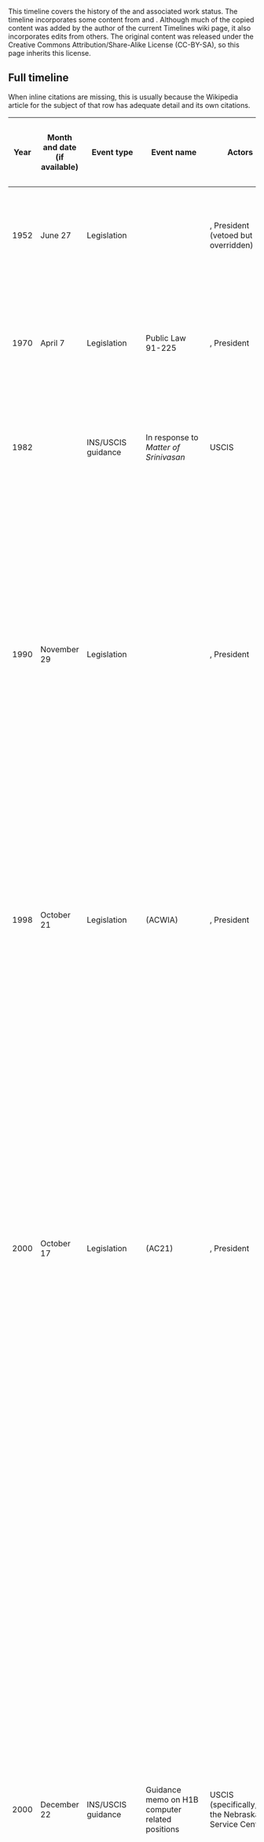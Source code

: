 This timeline covers the history of the {{w|H-1B visa}} and associated work status. The timeline incorporates some content from {{w|H-1B visa#Changes to legal and administrative rules}} and {{w|Premium Processing Service#Pre-announced delays for processing cap-subject petitions}}. Although much of the copied content was added by the author of the current Timelines wiki page, it also incorporates edits from others. The original content was released under the Creative Commons Attribution/Share-Alike License (CC-BY-SA), so this page inherits this license.

== Full timeline ==

When inline citations are missing, this is usually because the Wikipedia article for the subject of that row has adequate detail and its own citations.

{| class="wikitable sortable"
! Year !! Month and date (if available) !! Event type !! Event name !! Actors !! Effect on fees !! Effect on cap !! Effect on LCA attestations and DOL investigative authority !! Effect on adjudication process !! Details 
|-
| 1952 || June 27 || Legislation || {{w|Immigration and Nationality Act of 1952}} || {{w|82nd United States Congress}}, President {{w|Harry S. Truman}} (vetoed but overridden) || || || || || Creates the H-1 and H-2 visa categories for skilled and unskilled workers; the H-1 would give rise to the modern H-1B visa.
|-
| 1970 || April 7 || Legislation || Public Law 91-225 || {{w|91st United States Congress}}, President {{w|Richard Nixon}} || || || || || A new H-4 category is introduced for the spouses and minor children of H-1 workers, recognizing the use of the H-1 visa for more long-term employment.<ref name=cato-h-4>{{cite web|url = https://www.cato.org/blog/facts-about-h-4-visas-spouses-h-1b-workers|title = The Facts About H-4 Visas for Spouses of H-1B Workers|last = Bier|first = David|date = June 16, 2020|accessdate = June 26, 2020|publisher = Cato Institute}}</ref><ref name=pl-91-225>{{cite web|url = https://www.govinfo.gov/content/pkg/STATUTE-84/pdf/STATUTE-84-Pg116.pdf|title = Public Law 91-225|accessdate = June 26, 2020}}</ref>
|-
| 1982 || || INS/USCIS guidance || In response to ''Matter of Srinivasan'' || USCIS || N/A || N/A || N/A || N/A || An internal memo of the {{w|Immigration and Naturalization Services}} (INS, the precursor to {{w|United States Citizenship and Immigration Services}}) provides guidance regarding issuance of [[w:B visa in lieu of other visas|B-1 in lieu of H-1]].<ref name=globalworkers>{{cite web|url = http://globalworkers.org/digging-deeper-history-b-1-lieu-h-1|title = Digging Deeper: History of B-1 in lieu of H-1|publisher = globalworkers.org|accessdate = April 28, 2016}}</ref><ref name=ilw-wehrer>{{cite web|url = http://www.ilw.com/articles/2000,1018_Wehrer.shtm|title = Business Visitors from Abroad - Tips and Traps for the HR Department|date = October 18, 2000|last = Paparelli|first = Angelo|last2 = Wehrer|first2 = Susan|accessdate = April 28, 2016|publisher = Immigration Daily}}</ref>
|-
| 1990 || November 29 || Legislation || {{w|Immigration Act of 1990}} || {{w|101st United States Congress}}, President {{w|George H. W. Bush}} || Only a base filing fee || Annual cap of 65,000 on new 3-year H-1Bs, including transfer applications and extensions of stay || Set up the basic rules for the {{w|Labor Condition Application}} || Defines adjudication process || The old H-1 visa is split into the {{w|H-1A visa}} for nurses (which would be discontinued and replaced by the {{w|H-1C visa}}, which would also be discontinued) and the H-1B visa. Additionally, the Immigration Act of 1990 also creates the employment-based (EB) immigration category for permanent immigration. The H-1B and EB would play an important symbiotic role, in particular because unlike the previous H-1 visa, it allows for a dual immigrant intent, i.e., it allows people with pending green card applications to use the H-1B.<ref name=cato-h-4/><ref>{{cite web|url = https://www.law.cornell.edu/uscode/text/8/1184#b|title = 1184|publisher = Legal Information Institute}}</ref>
|-
| 1998 || October 21 || Legislation || {{w|American Competitiveness and Workforce Improvement Act}} (ACWIA) || {{w|105th United States Congress}}, President {{w|Bill Clinton}} || Additional $500 fee to train U.S. workers to reduce the shortage of skilled workers, and therefore reduce the need for H-1B || Temporary increase in caps to 115,000 for 1999 and 2000 || Introduces the concept of {{w|H-1B-dependent employer}} and required additional attestations about non-displacement of U.S. workers from employers who were H-1B-dependent or had committed a willful misrepresentation in an application in the recent past. Also gives investigative authority to the {{w|United States Department of Labor}} || No change || The legislation is mostly a victory for restrictionists and labor advocates, with the main concession to expansionists being the temporary quota increase.
|-
| 2000 || October 17 || Legislation || {{w|American Competitiveness in the 21st Century Act}} (AC21) || {{w|106th United States Congress}}, President {{w|Bill Clinton}} || Increase of fee for training U.S. workers from $500 to $1000 || Increase in caps to 195,000 for Fiscal Years 2001, 2002, and 2003.<br/>Creation of an uncapped category for non-profit research institutions.<br/>Exemption from the cap for people who had already been cap-subject. This includes people on cap-subject H-1Bs who are switching jobs, as well as people applying for a 3-year extension of their current 3-year H-1B. Also, people with pending green card applications on EB-1,2,3 statuses can keep extending their H-1B (without being cap-subject) while waiting || No change || No change || The legislation paves the way for a significant ''de facto'' expansion of the H-1B program, despite no permanent increase in the annual cap.
|-
| 2000 || December 22 || INS/USCIS guidance || Guidance memo on H1B computer related positions || USCIS (specifically, the Nebraska Service Center) || No change || No change || According to this guidance, intended only for the Nebraska Service Center, computer-related positions should generally be considered to qualify as a specialty occupation (being a specialty occupation is one of the requirements for a H-1B) || Terry Way, director of the Nebraska Service Center, sends a guidance memorandum to adjudication officers at the center describing how to treat computer-related positions. The guidance states: "we will generally consider the position of programmer to qualify as a specialty occupation. This will especially be true if the position involves providing clients with programming analysts, custom designs, modification, and/or problem solving software. Positions such as these are usually associated with consulting firms. However, positions strictly involving the entering or reviewing of code for an employer whose business is not computer related (does not furnish software or hardware development, production, and/or consulting) may require more careful scrutiny." The reasoning in the memo draws on the ''{{w|Occupational Outlook Handbook}}'', past unpublished decisions of the {{w|Administrative Appeals Office}}, and past case law, such as ''Matter of Caron International, inc. I&N Dec. 79-1 (Comm, 1988).<ref name=aila-terry-way-nsc-computer>{{cite web|url = https://www.aila.org/library/nsc-guidance-on-h-1b-computer-related-positions|title = Guidance memo on H1B computer related positions|last = Way|first = Terry|date = December 22, 2000|accessdate = August 4, 2024|publisher = Immigration and Naturalization Service}}</ref> The memo would be rescinded in March 2017<ref name=rescission-terry-way/> though the rescission itself would be subsequently reversed.
|-
| 2001 || July 30 || INS/USCIS guidance || {{w|Premium Processing Service}} launch || || Additional fee of $1000 for using the Premium Processing Service; those not using it see no fee change || No change || No change || Those who pay for the Premium Processing Service should receive an initial adjudication in 15 calendar days from the later of the time of petition receipt or time of Premium Processing Service filing and fee receipt.<ref name=uscis-premium-processing>{{cite web|url=http://www.uscis.gov/forms/how-do-i-use-premium-processing-service|title = How Do I Use the Premium Processing Service?|publisher = United States Citizenship and Immigration Services|accessdate = April 4, 2015}}</ref> ||
|-
| 2004 || January 1 || Treaty or trade agreement || {{w|Singapore–United States Free Trade Agreement}} || United States and Singapore governments; President {{w|George W. Bush}} and {{w|108th United States Congress}} on the United States side || No change || H-1B cap reduced by the number of H-1B1 visas issued || No change || No change || The Singapore–United States Free Trade Agreement (signed May 6, 2003, ratified July 24, 2003) includes provisions for the {{w|H-1B1 visa}} category for Singapore.
|-
| 2004 || January 1 || Treaty or trade agreement || {{w|Chile–United States Free Trade Agreement}} || United States and Chile governments; President {{w|George W. Bush}} on the United States side || No change || H-1B cap reduced by the number of H-1B1 visas issued || No change || No change || The Chile–United States Free Trade Agreement (signed June 6, 2003, active starting January 1, 2004) includes provisions for the {{w|H-1B1 visa}} category for Chile.
|-
| 2004 || April 23 || INS/USCIS guidance || The Significance of a Prior CIS Approval of a Nonimmigrant Petition in the Context of a Subsequent Determination Regarding Eligibility for Extension of Petition Validity || USCIS || No change || No change || No change || The adjudication process is changed so that adjudicators are expected to give deference to prior petition approvals when the petitioner and beneficiary are the same as before. || In an interoffice memorandum, William R. Yates, Associate Director of Operations, issues new guidance to USCIS adjudicators to defer to prior adjudications with the same petitioner and beneficiary. In particular prior approvals should generally be given deference, except in cases where: (1) it is determined that there was a material error with regard to the previous petition approval; (2) a substantial change in circumstances has taken place; or (3) there is new material information that adversely impacts the petitioner’s or beneficiary’s eligibility. In general, deference is expected for subjective assessments. While this guidance affects all petitions, the H-1B category is particularly affected (and the most numerically significant), due to the 3-year limit on H-1B validity, resulting in renewal petitions that could be affected by this guidance. The memorandum also explicitly uses the H-1B when providing an illustrative example.<ref name=prior-approval-memo>{{cite web|url = https://www.hsdl.org/c/view?docid=20258|title = The Significance of a Prior CIS Approval of a Nonimmigrant Petition in the Context of a Subsequent Determination Regarding Eligibility for Extension of Petition Validity|date = April 23, 2004|accessdate = August 4, 2024|publisher = United States Citizenship and Immigration Services}}</ref> This guidance would be rescinded in October 2017<ref name=rescission-prior-approval-memo/> and then reinstated in April 2021.<ref name=reinstatement-prior-approval-memo>{{cite web|url = https://www.uscis.gov/archive/uscis-issues-policy-guidance-on-deference-to-previous-decisions|title = USCIS Issues Policy Guidance on Deference to Previous Decisions|date = April 27, 2021|accessdate = August 4, 2024|publisher = United States Citizenship and Immigration Services}}</ref>
|-
| 2004 || December 6 || Legislation || {{w|H-1B Visa Reform Act of 2004}}, part of the {{w|Consolidated Appropriations Act, 2005}} || {{w|108th United States Congress}}, President {{w|George W. Bush}} || Increase of fee for retraining US workers to $1500 for companies with 26 or more employees, reduction to $750 for small companies. Addition of anti-fraud fee of $500 || Bachelor's degree cap returns to 65,000 with added 20,000 visas for applicants with U.S. postgraduate degrees. Additional exemptions for non-profit research and governmental entities. || Expands the Department of Labor's investigative authority, but also provides two standard lines of defense to employers (the Good Faith Compliance Defense and the Recognized Industry Standards Defense). || No change || The first affected cap season is Fiscal Year 2006 (starting October 1, 2005; petitions in April 2005).
|-
| 2005 || January || Employment-based immigrant visa availability || || || N/A || N/A || N/A || N/A || This appears to be the first month in a while where EB-3 immigrant visa numbers are not current for all countries; specifically, India, China and the Philippiines have backlogs, with priority dates of January 1, 2002 or earlier being accepted.<ref name=visa-bulletin-january-2005>{{cite web|url = https://travel.state.gov/content/travel/en/legal/visa-law0/visa-bulletin/2005/visa-bulletin-for-january-2005.html|title = Visa Bulletin for January 2005|date = January 1, 2005|accessdate = August 4, 2024|publisher = travel.state.gov}}</ref> The growth of backlogs in immigrant visa availability is driven by legislative caps on the number of people per country per year who can becomes United States permanent residents. The growth in employment-based immigrant visa wait times from some countries (particularly India) would, combined with AC21, lead to a phenomenon where people would end up renewing their H-1B petitions multiple times while waiting in queue, while ''de facto'' being residents of the United States on continually renewed H-1Bs, often buying property and having children while waiting.<ref name=rangarajan-reveal/>
|-
| 2005 || May 5 || INS/USCIS regulation || 70 FR 23775 - ALLOCATION OF ADDITIONAL H-1B VISAS CREATED BY THE H-1B VISA REFORM ACT OF 2004 || USCIS; contact point Kevin J. Cummings, Adjudications Officer, Business and Trade Services Branch/Program and Regulation Development || No change || According to the regulation, petitions received ''before'' the date it hits the cap are always adjudicated. Petitions received on the day it hits the cap are subjected to a lottery that selects enough petitions to just hit the cap. These processes apply to both the regular 65,000 and the Masters degree 20,000 caps; however, after the Masters degree 20,000 cap is attained, additional petitions in the Masters degree category are simply treated as ordinary petitions || No change || No change || USCIS issues an updated regulation clarifying what petitions it will adjudicate if it hits the cap for a given fiscal year. The new regulation is necessary to clarify the implementation of the new setup where ther are ''two'' caps: 65,000 for regular H-1Bs and 20,000 for people with U.S. masters degrees.<ref name=uscis-lottery-regulation>{{cite web|url = https://www.federalregister.gov/documents/2005/05/05/05-8992/allocation-of-additional-h-1b-visas-created-by-the-h-1b-visa-reform-act-of-2004|title = 70 FR 23775 - ALLOCATION OF ADDITIONAL H-1B VISAS CREATED BY THE H-1B VISA REFORM ACT OF 2004|date = May 5, 2005|accessdate = August 13, 2017|publisher = ''Federal Register''}}</ref><ref name=uscis-lottery-regulation-gpo>{{cite web|url = https://www.gpo.gov/fdsys/granule/FR-2005-05-05/05-8992/content-detail.html|title = 70 FR 23775 - ALLOCATION OF ADDITIONAL H-1B VISAS CREATED BY THE H-1B VISA REFORM ACT OF 2004|date = May 5, 2005|accessdate = August 13, 2017|publisher = U.S. Government Programming Office}}</ref>
|-
| 2005 || October || Employment-based immigrant visa availability || || || N/A || N/A || N/A || N/A || With the start of Fiscal Year 2006, there is a further retrogression in priority dates for employment-based immigrant visas, with China and India now having priority dates in the past for EB-1 and EB-2, not just EB-3.<ref name=visa-bulletin-october-2005>{{cite web|url = https://travel.state.gov/content/travel/en/legal/visa-law0/visa-bulletin/2006/visa-bulletin-for-october-2005.html|title = Visa Bulletin for October 2005|date = October 1, 2005|accessdate = August 4, 2024|publisher = travel.state.gov}}</ref> The wait times would get significantly worse over the next few years. The growth in employment-based immigrant visa wait times from some countries (particularly India) would, combined with AC21, lead to a phenomenon where people would end up renewing their H-1B petitions multiple times while waiting in queue, while ''de facto'' being residents of the United States on continually renewed H-1Bs, often buying property and having children while waiting.<ref name=rangarajan-reveal/>
|-
| 2007 || April 18 || Proposed legislation || {{w|SKIL Bill}} (christened "SKIL Act of 2007") || {{w|John Shadegg}} (in the {{w|110th United States Congress}}) || No change || Proposed:<br/> Immediate cap increase from 65,000 to 115,000, and provision for 20% increase next year if the cap is met in a given year.<br/> Expands the master's exemption (to include not just people with U.S. Masters degrees but people with foreign STEM masters degree and three years of related U.S. work experience) and some other cases.<br/> Removes the limit on the master's exemption, from 20,000 to unlimited. || No change || No change || After being introduced on April 18, 2007, the bill is referred to the Subcommittee on Immigration, Citizenship, Refugees, Border Security, and International Law on June 4, 2007.<ref>{{cite web|url = https://www.congress.gov/bill/110th-congress/house-bill/1930|title = H.R.1930 - SKIL Act of 2007|date = April 18, 2007|accessdate = August 12, 2017|publisher = Congress.gov}}</ref> There is no further progress.
|-
| 2008 || April 8 || INS/USCIS guidance || Extending Period of Optional Practical Training by 17 Months for F-1 Nonimmigrant Students With STEM Degrees and Expanding Cap-Gap  Relief for All F-1 Students With Pending H-1B Petitions Federal Register Volume 73, Number 68 (Tuesday, April 8, 2008) || {{w|Michael Chertoff}} ({{w|Department of Homeland Security}} (DHS) Secretary); USCIS and {{w|U.S. Immigration and Customs Enforcement}} (ICE) are under DHS || No change || No change || No change || No change || Two new ways of extending {{w|Optional Practical Training}} (OPT) are introduced, both of which make it easier for people to transition from OPT to H-1B status. The first, the STEM extension, allows students in STEM fields an extra 17 months of OPT under some additional conditions. The second, the cap-gap, allows for OPT to be extended if there is a corresponding pending cap-subject H-1B petition.<ref name=chertoff-memo>{{cite web|url=http://www.gpo.gov/fdsys/pkg/FR-2008-04-08/html/E8-7427.htm|accessdate = January 19, 2015|date = April 2, 2008|title = Federal Register, Volume 73, Number 68 (April 8, 2008)}}</ref>
|-
| 2009 || February 17 || Legislation || {{w|Employ American Workers Act}}, part of the {{w|American Recovery and Reinvestment Act of 2009}} || {{w|111th United States Congress}}, President {{w|Barack Obama}} || No change || No change || All recipients of {{w|Troubled Asset Relief Program}} (TARP) or Federal Reserve Act Section 13 are required to file the additional attestations required of H-1B-dependent employers, for any employee who had not yet started on a H-1B visa. || No change ||  Sunset after two years, on February 17, 2011.
|-
| 2010 || January 8 || INS/USCIS guidance || Determining Employer-Employee Relationships for Adjudication of H-1B Petitions, Including Third-Party Site Placements || Donald Neufeld (Associate Director, Service Center Operations) || No change || No change || No change || Memo updates Adjudication Field Manual (AFM) Chapter 31.3(g)(15) (AFM Update 10-24) with clearer guidance on determining if petitioner and beneficiary have an employer/employee relationship || The memo uses the employer's "right to control" as a key criterion for an employer/employee relationship. USCIS also publishes a FAQ on the memo.<ref>{{cite web|url = https://www.uscis.gov/sites/default/files/USCIS/Laws/Memoranda/2010/H1B%20Employer-Employee%20Memo010810.pdf|title = Determining Employer-Employee Relationships for Adjudication of H-1B Petitions, Including Third-Party Site Placements|last = Neufeld|first = Donald|date = January 8, 2010|accessdate = August 12, 2017|publisher = United States Citizenship and Immigration Services}}</ref><ref>{{cite web|url = https://www.nafsa.org/Resource_Library_Assets/Regulatory_Information/USCIS_Guidance_On_Establishing_Employer-Employee_Relationship_In_H-1B_Petitions/|title = USCIS Guidance On Establishing Employer-Employee Relationship In H-1B Petitions|date = January 8, 2010|accessdate = August 12, 2017|publisher = NAFSA}}</ref><ref>{{cite web|url = https://www.uscis.gov/news/questions-answers-uscis-issues-guidance-memorandum-establishing-employee-employer-relationship-h-1b-petitions|title = Questions & Answers: USCIS Issues Guidance Memorandum on Establishing the "Employee-Employer Relationship" in H-1B Petitions|date = January 13, 2010|accessdate = August 12, 2017|publisher = United States Citizenship and Immigration Services}}</ref>
|-
| 2010 || August 13 || Legislation || Public Law 111-230 (Section 402) || {{w|111th United States Congress}}, President {{w|Barack Obama}} || Additional fee of $2,000 for employers with more than 50 employees and more than 50% of their workforce either H-1B or L-1 || No change || No change || No change || The fee would apply only to petitions postmarked on or after August 14, 2010, and until September 30, 2014.<ref name=pl-111-230-teleconference>{{cite web|url = https://www.uscis.gov/outreach/notes-previous-engagements/notes-previous-engagements-topic/policy-and-guidance/teleconference-implementing-public-law-111-230|title = Teleconference: Implementing Public Law 111-230|accessdate = March 28, 2016|publisher = United States Citizenship and Immigration Services}}</ref><ref name=uscis-pl-111-230>{{cite web|url = https://www.uscis.gov/archive/archive-news/uscis-implements-h-1b-and-l-1-fee-increase-according-pl-111-230|title = USCIS Implements H-1B and L-1 Fee Increase According to P.L. 111-230|accessdate = March 28, 2016|publisher = United States Citizenship and Immigration Services}}</ref> See {{w|H-1B-dependent employer#Additional fees}} for more.
|-
| 2010 || November || Fee increase || || || Fee increases across the board as part of a regular fee increase.<ref>{{cite web|url=http://www.h1base.com/visa/work/H1BFeesIncreaseForH1BVisa2011filingApplications%20/ref/1533/|title = H1B Fee Increase|publisher = H1Base|accessdate = April 5, 2015}}</ref> || No change || No change || No change ||
|-
| 2011 || January 2 || Legislation || Public Law 111-347 (Section 302) || {{w|111th United States Congress}}, President {{w|Barack Obama}} || No change || No change || No change || No change || The end date for the increased fees imposed by P.L. 111-230 is extended from September 30, 2014 to September 30, 2015.<ref>{{cite web|url = https://www.uscis.gov/news/public-law-111-230-h-1b-l-1-additional-fees-expire|title = Public Law 111-230 H-1B, L-1 Additional Fees Expire|date = October 5, 2015|accessdate = March 28, 2016|publisher = United States Citizenship and Immigration Services}}</ref><ref>{{cite web|url = https://www.uscis.gov/sites/default/files/ilink/docView/PUBLAW/DATAOBJECTS/PL111-347.pdf|title = Public Law 111-347|date = January 2, 2011|accessdate = August 12, 2017|publisher = United States Citizenship and Immigration Services}}</ref>
|-
| 2011 || January 24 || Proposed legislation || STAPLE Act (full name: {{w|Stopping Trained in America PhDs From Leaving the Economy Act}}) || {{w|Jeff Flake}} (in the {{w|112th United States Congress}}) || No change || Proposed: People with United States STEM Ph.D. degrees are exempt from the numerical H-1B caps || No change || No change || The bill is referred on February 7, 2011 to the Subcommittee on Immigration Policy and Enforcement. There is no further progress.<ref name=staple-2011>{{cite web|url = https://www.congress.gov/bill/112th-congress/house-bill/399|title = H.R.399 - STAPLE Act|date = January 24, 2011|accessdate = August 13, 2017|publisher = Congress.gov}}</ref><ref>{{cite web|url = https://www.govtrack.us/congress/bills/112/hr399|title = H.R. 399 (112th): STAPLE Act|date = January 24, 2011|accessdate = August 13, 2017|publisher = Govtrack.us}}</ref><ref>{{cite web|url = http://www.foxnews.com/opinion/2011/05/16/care-immigration-care-staple-act.html|title = If You Care About Immigration, You Should Care About the STAPLE Act|last = Nowrasteh|first = Alex|authorlink = w:Alex Nowrasteh|date = May 16, 2011|accessdate = August 13, 2017}}</ref> Similar bills would be introduced in subsequent Congresses.<ref name=staple-2013/>
|-
| 2011 || February 23 || Lawsuit || ''Palmer v. Infosys Technologies Limited'' (Alabama) || Jack Palmer (represented by Kenneth J. Mendelsohn), lawsuit against {{w|Infosys}} || N/A || N/A || N/A || N/A || In the lawsuit, Infosys employee Jack Palmer accuses the company of misusing the [[w:B visa in lieu of other visas|B-1 in lieu of H-1B]], including misleading immigration authorities, underpaying taxes, and overbilling clients.<ref name=itbusinessedge>{{cite web|url = http://www.itbusinessedge.com/cm/blogs/tennant/h-1b-visa-fraud-case-against-infosys-may-be-a-game-changer/?cs=45953|title = H-1B Visa Fraud Case Against Infosys May Be a Game Changer|last = Tennant|first = Don|date = March 15, 2011|accessdate = August 12, 2017|publisher = IT Business Edge}}</ref> He is represented by Greg Mendelsohn and the suit is filed in the Circuit Court of Lowndes County, Alabama.<ref name=itbusinessedge/> This happens two months after Palmer tried to raise the same issues internally within the company and was not heeded.<ref>{{cite web|url = https://www.documentcloud.org/documents/336004-jack-palmer-lawsuit-against-infosys-technologies.html|title = Jack Palmer Lawsuit Against Infosys Technologies|date = February 23, 2011|accessdate = August 13, 2017}}</ref><ref name=nyt-palmer-lawsuit>{{cite web|url = http://www.nytimes.com/2011/06/22/us/22infosys.html|title = Indian Company Under Scrutiny Over U.S. Visas|last = Preston|first = Julia|last2 = Bajaj|first2 = Vikas|date = June 21, 2011|accessdate = August 13, 2017}}</ref><ref name=nyt-palmer-lawsuit-2>{{cite web|url = http://www.nytimes.com/2012/04/13/us/whistle-blower-claiming-visa-fraud-keeps-his-job-but-not-his-work.html|title = Whistle-Blower Claiming Visa Fraud Keeps His Job, but Not His Work|last = Preston|first = Julia|publisher = ''New York Times''|date = April 13, 2012|accessdate = August 13, 2017}}</ref> On August 20, 2012, a federal judge in Alabama dismisses the lawsuit.<ref>{{cite web|url = http://www.nytimes.com/2012/08/21/us/alabama-judge-dismisses-infosys-whistle-blower-suit.html|title = Judge Dismisses Whistle-Blower Suit Against Infosys|last = Preston|first = Julia|date = August 20, 2012|accessdate = August 13, 2017|publisher = ''New York Times''}}</ref> However, federal prosecutors later pursue Infosys based on Palmer's alllegations, resulting in a $34 million settlement in October 2013 with the government, with Palmer getting part of the settlement per a federal false claims law.<ref>{{cite web|url = http://www.nytimes.com/2013/10/30/us/indian-tech-giant-infosys-said-to-reach-settlement-on-us-visa-fraud-claims.html|title = Deal Reached in Inquiry Into Visa Fraud at Tech Giant|last = Preston|first = Julia|date = October 30, 2013|accessdate = August 13, 2017|publisher = ''New York Times''}}</ref>
|-
| 2011 || March 3 || Proposed regulation || Registration Requirement for Petitioners Seeking to File H-1B Petitions on Behalf of Aliens Subject to the Numerical Limitations || USCIS || No change || Proposed: No numerical effect, but lottery would now be run ''before'' submission of full petition || No change || No change || USCIS proposes that petitioners complete an online registration describing petitions they want to file ''prior'' to the start of the filing season. If the number of such petitions exceeds the cap, USCIS runs its lottery ''before'' petitions are actually submitted, and informs employers whose petitions have passed the lottery, so they can then submit the full petition. The 60-day comment period for this Notice of Proposed Regulation published in the ''Federal Register'' ends on May 2.<ref>{{cite web|url = https://www.federalregister.gov/documents/2011/03/03/2011-4731/registration-requirement-for-petitioners-seeking-to-file-h-1b-petitions-on-behalf-of-aliens-subject|title = Registration Requirement for Petitioners Seeking to File H-1B Petitions on Behalf of Aliens Subject to the Numerical Limitations|date = March 3, 2011|accessdate = August 13, 2017|publisher = ''Federal Register''}}</ref><ref>{{cite web|url = https://www.uscis.gov/archive/archive-news/uscis-announces-proposed-h-1b-electronic-registration-system-reduce-costs-us-businesses|title = USCIS Announces Proposed H-1B Electronic Registration System to Reduce Costs for U.S. Businesses|date = March 2, 2011|accessdate = August 13, 2017|publisher = United States Citizenship and Immigration Services}}</ref> The {{w|American Immigration Lawyers Association}} responds with critical comments, suggesting that the proposed regulation be put on indefinite hold until the USCIS Transformation to a paperless system is complete, and that the USCIS carefully beta test the new approach and collect stakeholder feedback before launching it widely.<ref>{{cite web|url = http://www.aila.org/infonet/aila-comments-on-proposed-h-1b-registration-system|title = AILA Comments on Proposed H-1B Registration System|date = May 2, 2011|accessdate = August 13, 2017|publisher = American Immigration Lawyers Association}}</ref> The proposal would finally become practice in March 2020, with H-1B filing for Fiscal Year 2021.
|-
| 2013 || March 15 || Proposed legislation || STAPLE Act (full name: {{w|Stopping Trained in America PhDs From Leaving the Economy Act}}) || {{w|Erik Paulsen}} (in the {{w|113th United States Congress}}) || No change || Proposed: People with United States STEM Ph.D. degrees are exempt from the numerical H-1B caps || No change || No change || The bill is referred to the Subcommittee on Immigration And Border Security on April 15, 2013. There is no further progress.<ref name=staple-2013>{{cite web|url = https://www.congress.gov/bill/113th-congress/house-bill/1227|title = H.R.1227 - STAPLE Act|date = March 15, 2013|accessdate = August 13, 2017}}</ref><ref>{{cite web|url = https://www.govtrack.us/congress/bills/113/hr1227|title = H.R. 1227 (113th): STAPLE Act|date = March 15, 2013|accessdate = August 13, 2017|publisher = Govtrack.us}}</ref> A similar bill had been introduced in the 112th United States Congress,<ref name=staple-2011/> and similar bills would continue to be introduced in subsequent Congresses.
|-
| 2013 || March 18 || Proposed legislation || H-1B and L-1 Visa Reform Act (Bill) of 2013 || {{w|Chuck Grassley}}, {{w|Sherrod Brown}} (in the {{w|113th United States Congress}} || No change || No change || Proposed:<br/> Annual Department of Labor audits of companies with large number of H-1B employees<br/>200 additional employees to administer, oversee, investigate, and enforce programs<br/>Revised wage determination requirements<br/>Internet posting required<br/>Longer U.S. worker displacement protection<br/>Prohibition on employer advertising that makes a position available only to, or gives priority to, H-1B nonimmigrants<br/>Limit on number of H-1B and L-1 employees that an employer with 50 or more workers may hire || No direct change, but more information-sharing with Department of Labor on fraud || The Bill is referred to the Committee on the Judiciary but does not proceed further.<ref>{{cite web|url = https://www.congress.gov/bill/113th-congress/senate-bill/600|title = S.600 - H-1B and L-1 Visa Reform Act of 2013|date = March 18, 2013|accessdate = August 13, 2017|publisher = Congress.gov}}</ref><ref>{{cite web|url = https://www.govtrack.us/congress/bills/113/s600|title = S. 600 (113th): H-1B and L-1 Visa Reform Act of 2013|date = March 18, 2013|accessdate = August 13, 2017|publisher = Govtrack.us}}</ref>
|-
| 2015 || April 30 || Proposed legislation || STAPLE Act (full name: {{w|Stopping Trained in America PhDs From Leaving the Economy Act}}) || {{w|Erik Paulsen}} (in the {{w|114th United States Congress}} || No change || Proposed: People with United States STEM Ph.D. degrees are exempt from the numerical H-1B caps || No change || No change || The bill is referred to the Subcommittee on Immigration and Border Security on June 1, 2015. There is no further progress.<ref name=staple-2015>{{cite web|url = https://www.congress.gov/bill/114th-congress/house-bill/2181|title = H.R.2181 - STAPLE Act|date = April 30, 2015|accessdate = August 13, 2017|publisher = congress.gov}}</ref><ref>{{cite web|url = https://www.govtrack.us/congress/bills/114/hr2181|title = H.R. 2181 (114th): STAPLE Act|date = April 30, 2015|accessdate = August 13, 2017|publisher = Govtrack.us}}</ref> Similar bills had been introduced in the 112th and 113th Congress.<ref name=staple-2011/><ref name=staple-2013/>
|-
| 2015 || December 18 || Legislation || Public Law 114-113, part of the {{w|Consolidated Appropriations Act, 2016}} || {{w|114th United States Congress}} || Additional fee of $4,000 for employers with more than 50 employees and more than 50% of their workforce either H-1B or L-1 || No change || No change || No change || This applies to all petitions postmarked on or after December 18, 2015 and until September 30, 2025.<ref>{{cite web|url = https://www.uscis.gov/news/alerts/new-law-increases-h-1b-and-l-1-petition-fees|title = New Law Increases H-1B and L-1 Petition Fees|publisher = United States Citizenship and Immigration Services|accessdate = March 29, 2016}}</ref><ref name=tribuneindia>{{cite web|url = http://www.tribuneindia.com/news/world/indian-it-companies-to-pay-over-8-000-per-h1b-visa/172810.html|title = Indian IT Companies to pay over $8,000 per visa|accessdate = March 29, 2016}}</ref> It replaces a similar $2,000 fee that applied till September 30, 2015. See {{w|H-1B-dependent employer#Additional fees}} for more.
|-
| 2016 || January 25 || Lawsuit || ''Perrero v. Disney and HCL'' || Leo Perrero (plaintiff), Disney and HCL (defendants) || N/A || N/A || N/A || N/A || Leo Perrero, a former Disney World employee, files a lawsuit in Florida against Walt Disney World and HCL for Disney firing him and other workers and using HCL to replace them, with HCL filling its labor needs using H-1B visas.<ref name=soundcloud-perrero>{{cite web|url = https://www.documentcloud.org/documents/2837158-Perrero.html|title = Verified Class Action Complaint Against HCL Inc. and Walt Disney World|last = Perrero|first = Leo|date = January 25, 2016|accessdate = August 13, 2017}}</ref> On May 13, Disney and HCL file motions for dismissal.<ref>{{cite web|url = https://www.documentcloud.org/documents/2837159-Disney-Visa.html|title = Defendant Walt Disney Parks and Resorts U.S. Inc's Dispositive Motion to Dismiss and Memorandum of Law|date = May 13, 2016|accessdate = August 13, 2017}}</ref><ref>{{cite web|url = https://www.documentcloud.org/documents/2837157-HCL.html|title = HCL America, Inc.'s Dispositive Motion to Dismiss Complaint|date = May 13, 2016|accessdate = August 13, 2017}}</ref> On October 13, 2016, Judge Gregory A. Presnell of the United States District Court in Orlando dismisses the lawsuit, as well as a similar lawsuit by Dena Moore filed against Disney and Cognizant Technology Solutions.<ref>{{cite web|url = https://www.nytimes.com/2016/10/14/us/judge-says-disney-didnt-violate-visa-laws-in-layoffs.html|title = Judge Says Disney Didn’t Violate Visa Laws in Layoffs|last = Preston|first = Julia|date = October 13, 2016|accessdate = August 13, 2017|publisher = ''New York Times''}}</ref>
|-
| 2016 || May 20 || Lawsuit || ''AILA v. USCIS'', also known as the FOIA lawsuit || {{w|American Immigration Lawyers Association}} (AILA) and American Immigration Council (AIC) (plaintiffs), USCIS (defendant) || N/A || N/A || N/A || N/A || The American Immigration Lawyers Association files a {{w|Freedom of Information Act}} (FOIA)-based lawsuit against USCIS seeking more transparency into the H-1B lottery process.<ref>{{cite web|url = https://www.law360.com/articles/799213/foia-suit-seeks-to-peek-into-black-box-of-h-1b-lottery|title = FOIA Suit Seeks To Peek Into 'Black Box' Of H-1B Lottery|last = Olivo|first = Natalie|date = May 23, 2016|accessdate = August 13, 2017|publisher = Law360}}</ref><ref name=aic-foia-lawsuit>{{cite web|url = https://www.americanimmigrationcouncil.org/litigation/foia-lawsuit-h-1b-lottery-policies-and-procedures|title = FOIA Lawsuit on H-1B Lottery Policies and Procedures. AILA v. USCIS, et al., No. 1:16-cv-00956 (D.D.C. filed May 20, 2016)|accessdate = August 13, 2017|publisher = American Immigration Council}}</ref><ref name=aila-foia-lawsuit>{{cite web|url = http://www.aila.org/advo-media/press-releases/2016/lawsuit-seeks-transparency-in-h-1b-lottery-process|title = Lawsuit Seeks Transparency in H-1B Lottery Process|date = May 23, 2016|accessdate = August 13, 2017|publisher = American Immigration Lawyers Association}}</ref> USCIS responds on August 1, 2016, with three affirmative defenses.<ref name=aic-foia-lawsuit/><ref>{{cite web|url = https://www.americanimmigrationcouncil.org/sites/default/files/litigation_documents/aila_vs_uscis_defendants_answer.pdf|title = Defendant's Answer to Plaintiff's Claim for Declaratory and Injunctive Relief|date = August 1, 2016|accessdate = August 13, 2017}}</ref>
|-
| 2016 || June 2 || Lawsuit || ''{{w|Tenrec v. USCIS}}'', also known as the H-1B lottery lawsuit || Tenrec Inc. (employee Sergii Sinienok) and Walker Mary LLC (employee Xiaoyang Zhu) (plaintiffs), Brent Renison (plaintiff's attorney), USCIS and DHS (defendants) || N/A || N/A || N/A || N/A || The lawsuit challenges the USCIS' use of a lottery to determine what filed H-1B petitions to adjudicate. Instead, it says that a lawful interpretation of the statute would require giving priority in the next year to people who applied in a given year but could not be selected due to a cap. It is filed as a class action lawsuit on behalf of anybody who has failed to be selected in at least one lottery since 2013.<ref name=entrylaw-case-ends/><ref>{{cite web|url = https://www.lexisnexis.com/legalnewsroom/immigration/b/newsheadlines/archive/2016/06/03/h-1b-lottery-lawsuit-filed-tenrec-v-uscis.aspx?Redirected=true|title = H-1B Lottery Lawsuit Filed - Tenrec v. USCIS|last = Kowalski|first = Daniel|date = June 3, 2016|accessdate = August 13, 2017|publisher = LexisNexis}}</ref><ref name=cw-lottery-lawsuit>{{cite web|url = http://www.computerworld.com/article/3123769/it-careers/court-ruling-puts-future-of-h-1b-lottery-in-doubt.html|title = Court ruling puts future of H-1B lottery in doubt. Effort to end H-1B lottery wins key decision in a federal court on Thursday|date = September 23, 2016|accessdate = August 13, 2017|publisher = Computerworld|last = Thibodeau|first = Patrick}}</ref><ref name=nlr-lottery-lawsuit>{{cite web|url = https://www.natlawreview.com/article/controversial-h-1b-lottery-upheld|title = Controversial H-1B Lottery Upheld|last = Koski|first = Ceridwen|date = March 28, 2017|accessdate = August 13, 2017|publisher = ''The National Law Review''}}</ref> In September 2016, U.S. District Court Judge Michael Simon in Oregon rejects the USCIS' motion to dismiss the lawsuit.<ref name=cw-lottery-lawsuit/> On March 17, 2017, the case is decided against the plaintiffs.<ref name=entrylaw-case-ends>{{cite web|url = http://www.entrylaw.com/h1b-lottery-lawsuit/|title = H-1B Lottery Lawsuit|accessdate = August 13, 2017}}</ref><ref name=nlr-lottery-lawsuit/> Although the plaintiffs appeal the decision with the {{w|United States Court of Appeals for the Ninth Circuit}}, it turns out that both plaintiffs succeed in the H-1B lottery this time, and no other employer is willing to become the lead plaintiff. A stipulated motion for voluntary dismissal of appeal is filed by all parties on June 21, 2017, and the order of dismissal is issued on June 23, 2017.<ref name=entrylaw-case-ends/>
|-
| 2017 || January 24 || Proposed legislation || High-Skilled Integrity and Fairness Act of 2017 || {{w|Zoe Lofgren}} (in the {{w|115th United States Congress}}) || No change || 20% of the cap reserved for employers with 50 or fewer full-time employees, including parent, subsidiary, and other affiliated entities. || Proposed:<br/>Wage tiers established (200% of prevailing wage, 150% of prevailing wage, 100% of prevailing wage).<br/>Changes to penalties for employers || Petitions considered based on wage tier (so all petitions where the wage is above 200% of prevailing wage get first preference, then petitions where it is above 150%, then petitions where it is above 100%) || Referred to the Subcommittee on Immigration and Border Security on February 8, 2017. Not yet passed.<ref name=hsifa>{{cite web|url = https://www.congress.gov/bill/115th-congress/house-bill/670|title = H.R.670 - High-Skilled Integrity and Fairness Act of 2017|date = January 24, 2017|accessdate = August 13, 2017|publisher = Congress.gov}}</ref><ref>{{cite web|url = http://www.aila.org/advo-media/whats-happening-in-congress/pending-legislation/hr-670-high-skilled-integrity-fairness-act-2017|title = H.R. 670: High-Skilled Integrity and Fairness Act of 2017|publisher = American Immigration Lawyers Association|date = January 24, 2017|accessdate = August 13, 2017}}</ref><ref>{{cite web|url = https://www.govtrack.us/congress/bills/115/hr670|title = H.R. 670: High-Skilled Integrity and Fairness Act of 2017|publisher = govtrack.us}}</ref><ref>{{cite web|url = http://www.indianeagle.com/travelbeats/high-skilled-integrity-and-fairness-act-of-2017-for-h1b-visa-reform/|title = High-Skilled Integrity and Fairness Act of 2017: Highlights of New H1B Visa Reform Bill in USA|publisher = Indian Eagle|accessdate = August 13, 2017}}</ref><ref>{{cite web|url = https://www.law360.com/articles/889366/a-politically-feasible-approach-to-h-1b-reform|title = A Politically Feasible Approach To H-1B Reform|last = Meyer|first = Brandon|date = February 8, 2017|accessdate = August 13, 2017}}</ref>
|-
| 2017 || March 3 || INS/USCIS guidance || Temporary Suspension of H-1B Premium Processing || USCIS || Premium Processing Service no longer available, so that fee component does not apply. || No change || No change || Premium Processing Service no longer applies, so all petitions are processed in the order they are received (see {{w|USCIS processing times}} for more).<ref name=uscis-h-1b-pps-suspension>{{cite web|url = https://www.uscis.gov/news/alerts/uscis-will-temporarily-suspend-premium-processing-all-h-1b-petitions|title = USCIS Will Temporarily Suspend Premium Processing for All H-1B Petitions|date = March 3, 2017|accessdate = March 4, 2017|publisher = United States Citizenship and Immigration Services}}</ref><ref>{{cite web|url = http://indianexpress.com/article/world/uscis-to-suspend-premium-processing-service-for-h-1b-visas-from-april-3-as-h-1b-reform-bill-introduced-in-congress-4553812/|title = USCIS to suspend Premium Processing Service for H-1B visas from April 3|publisher = ''Indian Express''|date = March 3, 2017|accessdate = March 4, 2017}}</ref> Petitioners can still make discretionary expedite requests subject to the usual constraints on such requests.<ref name=uscis-h-1b-pps-suspension/><ref name=expedite-criteria>{{cite web|url = https://www.uscis.gov/forms/expedite-criteria|title = Expedite Criteria|publisher = United States Citizenship and Immigration Services|accessdate = March 4, 2017}}</ref> || The suspension of Premium Processing is believed to be related to work under President Donald Trump to change the regulations and procedures surrounding immigration, as well as legislation under discussion that would alter the working of the H-1B program.<ref>{{cite web|url = http://www.theverge.com/2017/3/3/14810830/us-immigration-trump-h-1b-visa-processing-wait-times|title = US to suspend fast processing of H-1B visas for high-skilled workers|last = Statt|first = Nick|date = March 3, 2017|accessdate = March 4, 2017|publisher = ''The Verge''}}</ref><ref>{{cite web|url = http://www.cnn.com/2017/03/04/us/h1b-visa-premium-processing-suspended/|title = US suspends expedited processing of H-1B visas |last = Karimi|first = Faith|date = March 4, 2017|accessdate = March 4, 2017|publisher = ''[[CNN]]''}}</ref><ref>{{cite web|url = https://www.engadget.com/2017/03/03/us-suspends-premium-processing-for-h-1b-visas/|title = US suspends 'premium processing' for H-1B visas. Heavily used by tech companies like Microsoft and Facebook, it let applicants receive an answer faster for a fee.|last = Lawler|first = Richard|date = March 3, 2017|accessdate = March 4, 2017|publisher = ''Engadget''}}</ref>
|-
| 2017 || March 31 || INS/USCIS guidance || Rescission of the December 22, 2000 “Guidance memo on H1B computer related positions” || USCIS || No change || No change || No change || End to automatic treatment of computer-related occupations as specialty occupations, making adjudication stricter || USCIS issues a Policy Memorandum PM-602-0142 rescinding the December 22, 2000 “Guidance memo on H1B computer related positions” issues by Terry Way. The memorandum applies to all USCIS employees effective immediately. This rescission effectively means that computer-related positions are no longer automatically treated as specialty occupations, and other evidence needs to be provided in the petition to establish that it is a specialty occupation. The updated guidance is claimed to be consistent with the more recent editions of the ''{{w|Occupational Outlook Handbook}}'', compared to the Terry Way memorandum that had relied on the 1998-99 and 2000-01 editions.<ref name=rescission-terry-way>{{cite web|url = https://www.uscis.gov/sites/default/files/document/memos/PM-6002-0142-H-1BComputerRelatedPositionsRecission.pdf|title = Policy Memorandum: Rescission of the December 22, 2000 “Guidance memo on H1B computer related positions”|date = March 31, 2017|accessdate = August 3, 2024|publisher = USCIS}}</ref> An analysis by the Bipartisal Policy Center calls this an example "of the administration’s actions to tighten the H-1B visa program" and says "The rescission memo seems to account for much of the increased number of RFEs being issued, as service centers have been directed to ask for additional evidence when they receive petitions for entry-level positions that may not necessarily require a bachelor’s degree."<ref name=bpc-battle-h-1b>{{cite web|url = https://bipartisanpolicy.org/blog/the-battle-of-the-h-1b-uscis-continues-to-restrict-the-highly-skilled-nonimmigrant-work-visa/|title = The Battle of the H-1B: USCIS Continues to Restrict the Highly-Skilled Nonimmigrant Work Visa|last = Iacono|first = Rachel|date = December 17, 2019|accessdate = August 3, 2024|publisher = Bipartisan Policy Center}}</ref> Effective January 30, 2021, this memorandum itself would be rescinded in light of the ninth circuit's decision in ''Innova Solutions v. Baran''.<ref name=rescission-terry-way/><ref name=bpc-uscis-biden-updates>{{cite web|url = https://bipartisanpolicy.org/blog/uscis-biden-updates/|title = The Battle of the H-1B Concludes? Biden Administration Updates USCIS Policy Manual|date = July 14, 2021|accessdate = August 3, 2024|last = Iacono|first = Rachel|last2 = Lee|first2 = Andrew|publisher = Bipartisan Policy Center}}</ref>
|-
| 2017 || April 18 || Executive Order || Buy American and Hire American || President {{w|Donald Trump}}, USCIS (but more broadly Department of State, DHS, and Department of Labor) || No change || No change || No change || No immediate change, but a catalyst for stricter adjudication in the coming months and years || President {{w|Donald Trump}} issues Executive Order 13788 "Buy American and Hire American". Section 5(b) of the proclamation says: "In order to promote the proper functioning of the H-1B visa program, the Secretary of State, the Attorney General, the Secretary of Labor, and the Secretary of Homeland Security shall, as soon as practicable, suggest reforms to help ensure that H-1B visas are awarded to the most-skilled or highest-paid petition beneficiaries."<ref>{{cite web|url = https://www.federalregister.gov/documents/2017/04/21/2017-08311/buy-american-and-hire-american|title = Buy American and Hire American|date = April 21, 2017|accessdate = August 3, 2024|publisher = Federal Regster}}</ref> USCIS would later put up a page describing its efforts to implement the order.<ref name=uscis-buy-american-hire-american>{{cite web|url = https://www.uscis.gov/archive/buy-american-and-hire-american-putting-american-workers-first|title = Buy American and Hire American: Putting American Workers First|accessdate = August 3, 2024|publisher = USCIS}}</ref> Among other things, this would include H-1B datasets including the H-1B Employer Data Hub (see row for that) as well as a page describing efforts to combat H-1B fraud, including an online tip form for reporting suspected fraud, protections for those reporting suspected fraud, and an expansion of site visits.<ref>{{cite web|url = https://www.uscis.gov/scams-fraud-and-misconduct/report-fraud/combating-fraud-and-abuse-in-the-h-1b-visa-program|title = Combating Fraud and Abuse in the H-1B Visa Program|accessdate = August 3, 2024|publisher = USCIS}}</ref>
|-
| 2017 || October 23 || INS/USCIS guidance || Rescission of Guidance Regarding Deference to Prior Determinations of Eligibility in the Adjudication of Petitions for Extension of Nonimmigrant Status || USCIS || No change || No change || No change || Stricter adjudication and greater burden of proof on petitioner || USCIS rescinds its April 23, 2004 memorandum titled “The Significance of a Prior CIS Approval of a Nonimmigrant Petition in the Context of a Subsequent Determination Regarding Eligibility for Extension of Petition Validity” and section VII of the August 17, 2015 policy memorandum titled “L-1B Adjudications Policy.” With this rescission, USCIS places the burden of proof on the petitioner to demonstrate eligibility for the benefit every time, even for renewals, and reduces the burden on adjudicators to review past petitions to determine the extent of similarity or overlap with the existing petition. Though H-1B is not called out by name in this memorandum, it is one of the affected categories, given the 3-year limit on H-1B with the possibility of renewal; the original 2004 memorandum did mention H-1B in one of its illustrative examples.<ref name=rescission-prior-approval-memo>{{cite web|url = https://www.uscis.gov/sites/default/files/document/memos/2017-10-23-Rescission-of-Deference-PM602-0151.pdf|title = Policy Memorandum: Rescission of Guidance Regarding Deference to Prior Determinations of Eligibility in the Adjudication of Petitions for Extension of Nonimmigrant Status|date = October 23, 2017|accessdate = August 3, 2024|publisher = USCIS|archive-url = https://web.archive.org/web/20201001072452/https://www.uscis.gov/sites/default/files/document/memos/2017-10-23-Rescission-of-Deference-PM602-0151.pdf|archive-date = October 1, 2020}}</ref> An analysis by the Bipartisan Policy Center says: "This has contributed to the increased level of RFEs or denials issued to cases seeking to renew an existing H-1B petition over the past two years" and calls the memo an example "of the administration’s actions to tighten the H-1B visa program."<ref name=bpc-battle-h-1b/>
|-
| 2019 || April 1 || Data || H-1B Employer Data Hub || USCIS || No change || No change || No change || No change || USCIS launches its H-1B Employer Data Hub, that it says is "to provide information to the public on employers petitioning for H-1B workers. The data hub is part of our continued effort to increase transparency in employment-based visa programs by allowing the public to search for H-1B petitioners by fiscal year (back to FY 2009), NAICS code, employer name, city, state, or ZIP code. This will give the public the ability to calculate approval and denial rates and to review which employers are using the H-1B program."<ref>{{cite web|url = https://www.uscis.gov/news/alerts/uscis-launches-h-1b-employer-data-hub|title = USCIS Launches H-1B Employer Data Hub|date = April 1, 2019|accessdate = March 19, 2022|publisher = United States Citizenship and Immigration Services}}</ref> This data is used by third parties to calculate patterns and trends in denial rates.<ref>{{cite web|url = https://www.bal.com/bal-news/united-statesh-1b-employer-data-hub-shows-high-denial-rates/|title = H-1B Employer Data Hub shows high denial rates|date = April 19, 2019|accessdate = March 19, 2022|publisher = Berry Appleman & Leiden LLP}}</ref>
|-
| 2019 || June || INS/USCIS guidance || Reinstatement of Premium Processing for H-1B || USCIS || Premium Processing availability resumes, with no fee change. || No change || No change || Premium Processing now available for cap-subject petitions, starting in late May or early June depending on the type of petition. || Start date for Premium Processing countdown is May 20, 2019 for cap-subject change of status petitions,<ref>{{cite web|url = https://www.uscis.gov/news/alerts/premium-processing-begins-certain-cap-subject-h-1b-petitions-may-20|title = Premium Processing Begins for Certain Cap-Subject H-1B Petitions on May 20|publisher = United States Citizenship and Immigration Services|date = March 29, 2019|accessdate = January 25, 2020}}</ref> and June 10, 2019 for other cap-subject petitions (precise date announced June 7, 2019).<ref>{{cite web|url = https://www.uscis.gov/news/alerts/premium-processing-begins-remaining-h-1b-cap-subject-petitions-june-10|title = Premium Processing Begins for Remaining H-1B Cap-Subject Petitions on June 10|publisher = United States Citizenship and Immigration Services|date = June 7, 2019|accessdate = January 25, 2020}}</ref>
|-
| 2019 || July 17 || INS/USCIS guidance || Release of records in response to FOIA request || USCIS || N/A || N/A || N/A || N/A || In response to two [[w:Freedom of Information Act (United States)|Freedom of Information Act]] (FOIA) requests from the {{w|American Immigration Lawyers Association}} (AILA) on September 21, 2017 and April 24, 2018, and a lawsuit filed by AILA on June 11, 2018, after USCIS's failure to comply with the FOIA requests, USCIS provides documents to AILA. The initial document production in August 2018, that USCIS deems to be the most it can offer, is rejected by AILA as insufficient, and in response, USCIS releases additional records between October 2018 and July 2019. July 17, 2019 is the date on which the AILA considers the documents produced sufficient to address its requests, and the lawsuit is settled in August 2019.<ref>{{cite web|url = https://www.aila.org/library/h1b-prevailing-wage-specialty-occupation-foia|title = H-1B Wage Level and Specialty Occupation Documents Released in FOIA Lawsuit|date = September 18, 2019|accessdate = August 3, 2024|publisher = American Immigration Lawyers Association}}</ref> An article in ''Forbes'' looks at these documents in the context of the Trump administration's "Buy American and Hire American" initiative and the significant increase in rates of {{w|Request for Evidence}} (RFE) since 2017.<ref>{{cite web|url = https://www.forbes.com/sites/stuartanderson/2019/09/19/uscis-documents-reveal-the-sources-of-trump-h-1b-visa-restrictions/|title = USCIS Documents Reveal The Sources Of Trump H-1B Visa Restrictions|last = Anderson|first = Stuart|date = September 19, 2019|accessdate = August 3, 2024|publisher = Forbes}}</ref>
|-
| 2019 || November 30, December 2 || Lawsuits, data || Database of H-1B lawsuits || || N/A || N/A || N/A || N/A || In an interview on the Reveal podcast on November 30, Sinduja Rangarajan talks about the database of H-1B lawsuits that she has been building in collaboration with others including Reveal as well as Cornell University Law professor Stephen Yale-Loehr and law student Hun Lee, and how the frequency of lawsuits has increased a lot since the Trump administration. Rangarajan notes that in many cases, filing a lawsuit causes the USCIS to reverse its decision before the lawsuit reaches trial; her database also indicates that there has been an increase in overturning of denials by the USCIS Adminstrative Appeals Office. Rangarajan explains how Trump's "Buy American and Hire American" executive order and its effect on USCIS practice.<ref name=rangarajan-reveal>{{cite web|url = https://revealnews.org/podcast/building-a-wall-out-of-red-tape/|title = Building a wall out of red tape. Who qualifies for a visa? How much does it cost to become a U.S. citizen? Stories about the invisible barriers immigrants come up against when trying to apply for legal status|date = November 30, 2019|accessdate = August 4, 2024|publisher = Reveal News}}</ref> An article by Rangarajan on December 2 provides more related information.<ref>{{cite web|url = https://www.motherjones.com/politics/2019/12/h1b-visa-court-case-methodology/|title = How I Tracked an Explosion in Lawsuits Against Trump’s Immigration Policies. Changes to the H-1B program have sparked unprecedented legal challenges.|last = Rangarajan|first = Sinduja|date = December 2, 2019|accessdate = August 4, 2024|publisher = Mother Jones}}</ref>
|-
| 2020 || || INS/USCIS guidance || H-1B Electronic Registration Process || USCIS || Additional $10 fee for registration for cap-subject petitions, including petitions that do not get selected in the lottery || No change || No change || Change in lottery system to select petitioners, but not to adjudication process itself || Starting with Fiscal Year 2021, USCIS moves its lottery system to ''before'' the filing of petitions. Between March 1 and March 20, prospective petitioners (known as "registrants") must file an online application with USCIS, including basic information on the petition. All registrants who apply within this timeframe would then go through the lottery process, with registrants learning by March 31 whether they were selected. Selected registrants may file H-1B petitions by June 30.<ref>{{Cite web|url = https://www.uscis.gov/working-united-states/temporary-workers/h-1b-specialty-occupations-and-fashion-models/h-1b-electronic-registration-process|title = H-1B Electronic Registration Process|accessdate = April 21, 2020|publisher = United States Citizenship and Immigration Services}}</ref><ref name=shrm-h-1b-lottery-changes>{{cite web|url = https://www.shrm.org/resourcesandtools/hr-topics/talent-acquisition/pages/2020-h1b-visa-filing-process-has-changed.aspx|title = The H-1B Visa Filing Process Has Changed. Here’s What You Need to Know. Changes meant to ease the process may boost number of visa applicants, experts say|date = February 5, 2020|last = Maurer|first = Roy|accessdate = April 21, 2020}}</ref>
|-
| 2020 || June 22 || Executive Order || Proclamation Suspending Entry of Aliens Who Present a Risk to the U.S. Labor Market Following the Coronavirus Outbreak || President {{w|Donald Trump}} || No change || No change || No change || No change || In light of increased unemployment levels following the {{w|COVID-19 pandemic in the United States}}, United States President Donald Trump issues a presidential proclamation suspending the issuance of new visas in many categories, including H-1B, by United States consulates, till the end of 2020. Existing visas would continue to be honored, and H-1B adjudications by USCIS would continue. The effective impact is that only people already in the United States would be able to transition to or extend H-1B status, and would not be able to travel outside the United States unless they already have a valid visa.<ref>{{cite web|url = https://trumpwhitehouse.archives.gov/presidential-actions/proclamation-suspending-entry-aliens-present-risk-u-s-labor-market-following-coronavirus-outbreak/|title = Proclamation Suspending Entry of Aliens Who Present a Risk to the U.S. Labor Market Following the Coronavirus Outbreak|date = June 22, 2020|accessdate = June 26, 2020|publisher = White House|last = Trump|first = Donald}}</ref><ref>{{cite web|url = https://www.vox.com/policy-and-politics/2020/6/22/21299484/trump-executive-order-immigration-h1b-visa-covid|title = A new Trump proclamation will block foreign workers. It could affect hundreds of thousands of foreigners stranded abroad.|date = June 22, 2020|accessdate = June 26, 2020|publisher = Vox|last = Narea|first = Nicola}}</ref>
|-
| 2020 || December 16 || Lawsuit || ''Innova Solutions v. Baran'' || Innova Solutions (plaintiff), Kathy A. Baran (director of California Service Center) (defendant) and by implication USCIS || No change || No change || No change || This would lead USCIS to reinstatement the December 22, 2000 Terry Way guidance memo on computer related positions (the reinstatement would happen on January 30, 2021) || In ''Innova Solutions v. Baran'', Innova Solutions sues Kathy A. Baran, director of the California Service Center of the USCIS, for denying the H-1B petition for Dilip Dodda, a citizen of India with a bachelor's degree, for work as a computer programmer. The USCIS's reasoning is that the position does not qualify as a specialty occupation; this is building on the rescission in March 2017 of the Terry Way memo whose guidance had been that computer-related positions should be considered specialty occupations in most cases. The verdict of the {{w|United States Court of Appeals for the Ninth Circuit}} rejects the USCIS's reasoning, considering that the ''{{w|Occupational Outlook Handbook}}'', that USCIS cites for support of its reasoning, contradicts USCIS. The verdict is critical of USCIS of equivocating "normally" to "always" and rejecting its synonymity with "typical".<ref>{{cite web|url = https://cdn.ca9.uscourts.gov/datastore/opinions/2020/12/16/19-16849.pdf|title = INNOVA SOLUTIONS, INC., Plaintiff-Appellant, v. KATHY A. BARAN, Director of California Service Center, U.S. Citizenship and Immigration Services, Defendant-Appellee.|date = December 16, 2020|accessdate = December 16, 2020|publisher = United States Court of Appeals for the Ninth Circuit}}</ref> This would lead USCIS to reverse its March 2017 rescission of the Terry Way guidance memo from December 22, 2000 according to which computer-related positions should (with some exceptions) be treated as specialty occupations.<ref name=rescission-terry-way/>
|-
| 2021 || January 30 || INS/USCIS guidance || Reinstatement of the December 22, 2000 “Guidance memo on H1B computer related positions” || USCIS || No change || No change || No change || Computer-related positions resume being considered a specialty occupation || Based on the 9th circuit decision in ''Innova Solutions v. Baran'', USCIS rescinds its rescission of the December 22, 2000 Terry Way memo "Guidance memo on H1B computer related positions" and reinstates the original memo.<ref name=rescission-terry-way/> The {{w|American Immigration Lawyers Association}} lists this change in the list of "proposed and promulgated changes to immigration-related regulations and policies issued during the first 100 days of the Biden administration."<ref name=aila-biden-100-days>{{cite web|url = https://www.aila.org/library/first-100-days/|title = Featured Issue: Early Immigration Actions Taken by the Biden Administration|date = April 29, 2021|accessdate = August 4, 2024|publisher = American Immigration Lawyers Association}}</ref>
|-
| 2021 || February 2 || Executive Order || Restoring Faith in Our Legal Immigration Systems and Strengthening Integration and Inclusion Efforts for New Americans || President {{w|Joe Biden}} || No change || No change || No change || No immediate change (but leading up to changes that make the adjudication process less strict overall) || Shortly after assuming the presidency of the United States, {{w|Joe Biden}} issues an executive order that essentially seeks to return the legal immigration system (mostly) to the pre-Trump ''status quo''.<ref>{{cite web|url = https://www.whitehouse.gov/briefing-room/presidential-actions/2021/02/02/executive-order-restoring-faith-in-our-legal-immigration-systems-and-strengthening-integration-and-inclusion-efforts-for-new-americans/|title = Executive Order on Restoring Faith in Our Legal Immigration Systems and Strengthening Integration and Inclusion Efforts for New Americans|date = February 2, 2021|accessdate = August 4, 2024|publisher = White House}}</ref> Though the H-1B is not referenced by name, the Section 3(a)(i) of the executive order, that asks DHS to "identify barriers that impede access to immigration benefits and fair, efficient adjudications of these benefits and make recommendations on how to remove these barriers, as appropriate and consistent with applicable law" would be cited in USCIS guidance reversing guidance issued during the Trump administration.<ref name=reinstatement-prior-approval-memo/>
|-
| 2021 || April 27 || INS/USCIS guidance || Policy Guidance on Deference to Previous Decisions || USCIS || No change || No change || No change || The policy of deferring to prior approvals, originally introduced in April 2004 and then rescinded in October 2017, is reinstated. || In accordance with President {{w|Joe Biden}}'s executive order, Restoring Faith in Our Legal Immigration Systems and Strengthening Integration and Inclusion Efforts for New Americans, USCIS reinstates a policy of deferring to prior approvals in cases where the petitioner and beneficiary are the same as before.<ref name=reinstatement-prior-approval-memo/> This policy, originally introduced on April 23, 2004,<ref name=prior-approval-memo/> had been rescinded on October 23, 2017 by USCIS,<ref name=rescission-prior-approval-memo/> a move that had been seen as part of USCIS's efforts to comply with Donald Trump's executive order by making the adjudication process stricter.<ref name=bpc-battle-h-1b/> The reinstatement of the original policy is consistent with broader efforts by the Biden administration to return the H-1B processing to the pre-Trump ''status quo''.<ref name=bpc-uscis-biden-updates/>
|}

== H-1B petition data ==

=== Data from USCIS on petitions and approvals ===

This data is pieced together from the "Program Reports: H-1B" section of the Reports and Studies page on the USCIS website.<ref>{{cite web|url = https://www.uscis.gov/tools/reports-and-studies|title = Reports and Studies|accessdate = August 4, 2024|publisher = United States Citizenship and Immigration Services}}</ref>

{| class="wikitable sortable" border="1"
! Fiscal year !! Number of petitions filed in the fiscal year !! Number of petitions approved in the fiscal year !! Number of petitions filed and approved in the fiscal year (remaining approvals are from prior fiscal years)
|-
| 2000<ref name=h-1b-report-2004>{{cite web|url = https://www.uscis.gov/sites/default/files/document/data/h1b04annual_08_7.pdf|title = Report on H-1B Petitions Fiscal Year 2004 Annual Report October 1, 2003 – September 30, 2004|publisher = United States Citizenship and Immigration Services}}</ref> || 299,046 || 257,640 || ??
|-
| 2001<ref name=h-1b-report-2004/> || 342,035 || 331,206 || ??
|-
| 2002<ref name=h-1b-report-2004/> || 215,190 || 197,537 || ??
|-
| 2003<ref name=h-1b-report-2004/> || 231,030 || 217,340 || ??
|-
| 2004<ref name=h-1b-report-2004/> || 312,200 || 287,418 || 240,245
|-
| 2005<ref name=h-1b-report-2005>{{cite web|url = https://www.uscis.gov/sites/default/files/document/data/h1b05annual_08_7.pdf|title = Report on H-1B Petitions Fiscal Year 2005 Annual Report October 1, 2004 – September 30, 2005|publisher = United States Citizenship and Immigration Services}}</ref> || 266,474 || 267,131 || 212,100
|-
| 2006<ref name=h-1b-report-2006>{{cite web|url = https://www.uscis.gov/sites/default/files/document/reports/h1b_fy06_petitions_report_17mar08.pdf|title = Report on H-1B Petitions Fiscal Year 2006 Annual Report October 1, 2005 – September 30, 2006|publisher = United States Citizenship and Immigration Services}}</ref> || 295,915 || 270,981 || 227,611
|-
| 2007<ref name=h-1b-report-2007>{{cite web|url = https://www.uscis.gov/sites/default/files/document/reports/h1b_fy07_petitions_report_01may09.pdf|title = Report on H-1B Petitions Fiscal Year 2007 Annual Report October 1, 2006 – September 30, 2007|publisher = United States Citizenship and Immigration Services}}</ref> || 304,877 || 281,444 || 239,307
|-
| 2008<ref name=h-1b-report-2008>{{cite web|url = https://www.uscis.gov/sites/default/files/document/reports/h1b_fy08_petitions_report_08apr09.pdf|title = Report on H-1B Petitions Fiscal Year 2008 Annual Report October 1, 2007 – September 30, 2008|publisher = United States Citizenship and Immigration Services}}</ref> || 288,764 || 276,252 || 239,936
|-
| 2009<ref name=h-1b-report-2009>{{cite web|url = https://www.uscis.gov/sites/default/files/document/reports/H-1B_FY_2009_Petitions_Report_-_final.pdf|title = Report on H-1B Petitions Fiscal Year 2009 Annual Report October 1, 2008 – September 30, 2009|publisher = United States Citizenship and Immigration Services}}</ref> || 246,647 || 214,271 || 191,712
|-
| 2010<ref name=h-1b-report-2010>{{cite web|url = https://www.uscis.gov/sites/default/files/document/reports/FY10H-1BPetitions.pdf|title = Report on H-1B Petitions Fiscal Year 2010 Annual Report October 1, 2009 – September 30, 2010|publisher = United States Citizenship and Immigration Services}}</ref> || 247,617 || 192,990 || 171,754
|-
| 2011<ref name=h-1b-report-2011>{{cite web|url = https://www.uscis.gov/sites/default/files/document/reports/h1b-fy-11--petitions.pdf|title = Report on H-1B Petitions Fiscal Year 2011 Annual Report to Congress October 1, 2010 – September 30, 2011|publisher = United States Citizenship and Immigration Services}}</ref> || 267,654 || 269,653 || 207,915
|-
| 2012<ref name=h-1b-report-2012>{{cite web|url = https://www.uscis.gov/sites/default/files/document/reports/h1b-fy-12--petitions.pdf|title = Report on H-1B Petitions Fiscal Year 2012 Annual Report to Congress October 1, 2011 – September 30, 2012|publisher = United States Citizenship and Immigration Services}}</ref> || 307,713 || 262,569 || 216,974
|-
| 2013<ref name=h-1b-report-2013>{{cite web|url = https://www.uscis.gov/sites/default/files/document/reports/FY_2013_H-1B_Petitions_Report_326.pdf|title = Report on H-1B Petitions Fiscal Year 2013 Annual Report to Congress October 1, 2012 – September 30, 2013|publisher = United States Citizenship and Immigration Services}}</ref> || 299,467 || 286,773 || 219,147
|-
| 2014<ref name=h-1b-report-2014>{{cite web|url = https://www.uscis.gov/sites/default/files/document/reports/FY_2014_H-1B_Petitions_Report_SIGNED.pdf|title = Report on H-1B Petitions Fiscal Year 2014 Annual Report to Congress October 1, 2013 – September 30, 2014|publisher = United States Citizenship and Immigration Services}}</ref> || 318,824 || 315,857 || 258,447
|}

== H-1B annual cycle dates ==

=== Data Fiscal Year 2021 onward ===

Fiscal Year 2021 was the first year that the USCIS moved its lottery selection to before the start date of filing.<ref name=shrm-h-1b-lottery-changes/> We'll make a table here once we have at least two years of data on the new lottery system, as we'll have a clearer idea then what dates can vary year-over-year.

Due to the {{w|COVID-19 pandemic in the United States}}, the USCIS announced on March 20, 2020 that Premium Processing Service would be suspended for all petitions (for both Form I-129 and I-140) effective immediately, and any requests not already accepted would be returned, along with the payment being returned. Already submitted requests for Premium Processing would be refunded if the USCIS failed to take action on the case within the promised 15-day period.<ref>{{cite web|url = https://www.uscis.gov/working-united-states/temporary-workers/uscis-announces-temporary-suspension-premium-processing-all-i-129-and-i-140-petitions-due-coronavirus-pandemic|title = USCIS Announces Temporary Suspension of Premium Processing for All I-129 and I-140 Petitions Due to the Coronavirus Pandemic|date = March 20, 2020|accessdate = March 28, 2020|publisher = United States Citizenship and Immigration Services}}</ref> This follows a previous announcement of temporary suspension of Premium Processing for cap-subject H-1B petitions for Fiscal Year 2021, with the earliest possible date of resumption of Premium Processing for that category being June 29, 2020.<ref>{{cite web|url = https://www.uscis.gov/news/alerts/uscis-announces-temporary-suspension-premium-processing-fy2021-cap-subject-petitions|title = USCIS Announces Temporary Suspension of Premium Processing for FY2021 Cap-Subject Petitions|date = March 16, 2020|accessdate = March 28, 2020|publisher = United States Citizenship and Immigration Services}}</ref>

=== Data Fiscal Year 2006 to Fiscal Year 2020 (after the H-1B Visa Reform Act of 2004; no major legislative changes) ===

The annual caps for H-1B (65,000 regular cap-subject, 20,000 for people with U.S. Masters degrees) apply every Fiscal Year. A Fiscal Year begins on October 1 of the previous calendar year and ends on September 30 of the same calendar. For instance, Fiscal Year 2004 is from October 1, 2003 to September 30, 2004.

The H-1B petition is filed using {{w|Form I-129}}, and any Form I-129 petition can be submitted at most six months in advance of the indicated start date. Therefore, cap-subject petitions in a given Fiscal Year start on the first weekday of April (usually April 1, sometimes April 2 or April 3) of the preceding calendar year. Early April is sometimes called "H-1B season", "H-1B cap season", "H-1B filing season", or "H-1B petition season", and is the subject of much informal discussion among petitioners, beneficiaries, and commentators.

Starting with Fiscal Year 2006, USCIS has implemented a lottery to determine what petitions to adjudicate if it hits the cap. According to this regulation, all petitions received ''before'' the date the USCIS hits its cap are processed, but petitions received on the day it hits the cap are run through a lottery that selects the number necessary to just hit the cap.<ref name=uscis-lottery-regulation/>

For Fiscal Year 2008, USCIS had to close petitions after just two days of receiving petitions.<ref name=fy-08-h-1b-lottery/> The heavy pressure on service centers and overnight courier services<ref name=nlr-lottery-lawsuit/> at the start of cap season led to USCIS changing its process somewhat starting Fiscal Year 2009. USCIS would now wait at least the first five working days of April to receive petitions, and, if enough petitions were received in the first five days, it would put ''all'' petitions received in the first five days (not just those on the last day) through its lottery to determine which petitions would be adjudicated.<ref name=nlr-lottery-lawsuit/><ref name=fy-09-h-1b-lottery/> USCIS has achieved its cap after five days in every fiscal year starting Fiscal Year 2014 onward (see table below).

Due to the huge influx of petitions right around April 1, USCIS, for Fiscal Years 2014 through 2017, pre-announced delays in the beginning of countdown for Premium Processing Service; the 15-day countdown for petitions submitted between April 1 and this delayed start date would start on the delayed start date, rather than the date the petition was received. For Fiscal Years 2018 and 2019, Premium Processing Service was suspended entirely during the cap season.

{| class="wikitable sortable"
! Fiscal Year !! Date of announcement for delay in processing cap-subject petitions !! Date of delayed start for the 15-day countdown for Premium Processing Service !! Date that the USCIS opened applications !! Last date the USCIS accepted cap-subject petitions !! Last date the USCIS accepted petitions for the 20,000 masters degree positions !!  Lottery used to select petitions for processing? !! Number of petitions received in initial period, if available (5 days starting FY 2009)
|-
| Fiscal Year 2006 (begins October 1, 2005) || N/A || N/A || April 1, 2005 || August 10, 2005<ref>{{cite web|url = https://www.uscis.gov/sites/default/files/files/pressrelease/H-1Bcap_12Aug05.pdf|archiveurl = https://web.archive.org/web/20190824131403/https://www.uscis.gov/sites/default/files/files/pressrelease/H-1Bcap_12Aug05.pdf|archivedate = August 24, 2019|title = USCIS Reached H-1B Cap|date = August 12, 2005|accessdate = March 19, 2022|publisher = United States Citizenship and Immigration Services}}</ref> || January 17, 2006<ref name="Lottery Data"/> || Only for last-day petitions || N/A
|-
| Fiscal Year 2007 (begins October 1, 2006) || N/A || N/A || April 3, 2006 || May 26, 2006<ref>{{cite web|url = https://www.uscis.gov/sites/default/files/files/pressrelease/FY07H1Bcap_060106PR.pdf|archiveurl = https://web.archive.org/web/20190824132738/https://www.uscis.gov/sites/default/files/files/pressrelease/FY07H1Bcap_060106PR.pdf|archivedate = August 24, 2019|title = USCIS Reaches H-1B Cap|date = June 1, 2006|accessdate = March 19, 2022|publisher = United States Citizenship and Immigration Services}}</ref> || July 26, 2006<ref name="Lottery Data"/> || Only for last-day petitios || N/A
|-
| Fiscal Year 2008 (begins October 1, 2007) || N/A || N/A || April 2, 2007<ref name=fy-08-h-1b-lottery/> || April 3, 2007<ref name=fy-08-h-1b-lottery>{{cite web|url = https://www.uscis.gov/sites/default/files/files/pressrelease/H1BFY08Cap040307.pdf|archiveurl = https://web.archive.org/web/20180828102407/https://www.uscis.gov/sites/default/files/files/pressrelease/H1BFY08Cap040307.pdf|archivedate = August 28, 2018|title = USCIS Reached FY 2008 H-1B Cap|date = April 3, 2007|accessdate = August 12, 2017|publisher = United States Citizenship and Immigration Services}}</ref> || April 30, 2007<ref>{{cite web|url = https://www.uscis.gov/sites/default/files/files/pressrelease/H1Bfy08CapUpdate050407.pdf|title = USCIS REACHES H-1B EXEMPTION CAP FOR FISCAL YEAR 2008: 20,000 Slots Reserved for Aliens with Master’s Degrees or Higher Exhausted|date = May 4, 2007|accessdate = March 19, 2022|publisher = United States Citizenship and Immigration Services}}</ref> || Only for last-day petitions || 150,000 by afternoon of April 2
|-
| Fiscal Year 2009 (begins October 1, 2008) || April 14, 2008<ref name=fy-09-h-1b-lottery/> || April 14, 2008<ref name=fy-09-h-1b-lottery/>|| April 1, 2008<ref name=fy-09-h-1b-lottery/> || April 7, 2008<ref name=fy-09-h-1b-lottery>{{cite web|url = https://www.uscis.gov/archive/archive-news/uscis-runs-random-selection-process-h-1b-petitions|title = USCIS Runs Random Selection Process For H-1B Petitions|date = April 14, 2008|accessdate = March 19, 2022|publisher = United States Citizenship and Immigration Services}}</ref> || April 7, 2008<ref name=fy-09-h-1b-lottery/> || Yes || 163,000
|-
| Fiscal Year 2010 (begins October 1, 2009) || April 20, 2009<ref name=fy-2010-pps-update>{{cite web|url = https://www.uscis.gov/archive/archive-news/uscis-updates-count-fy2010-h-1b-petition-filings-0|archiveurl = https://web.archive.org/web/20190824112400/https://www.uscis.gov/archive/archive-news/uscis-updates-count-fy2010-h-1b-petition-filings-0|archivedate = August 24, 2019|title = USCIS Updates Count of FY2010 H-1B Petition Filings|date = April 20, 2009|accessdate = March 19, 2022|publisher = United States Citizenship and Immigration Services}}</ref> || April 7, 2009<ref name=fy-2010-pps-update/> || April 1, 2009<ref>{{cite web|url = https://www.uscis.gov/news/public-releases-topic/visas-h-1b/2010-h-1b-petition-season|archiveurl = https://web.archive.org/web/20180828104521/https://www.uscis.gov/news/public-releases-topic/visas-h-1b/2010-h-1b-petition-season|archivedate = March 19, 2022|title = 2010 H-1B Petition Season|date = April 8, 2009|accessdate = March 19, 2022|publisher = United States Citizenship and Immigration Services}}</ref> || December 21, 2009<ref>{{cite web|url = https://www.uscis.gov/archive/archive-news/uscis-reaches-fy-2010-h-1b-cap|archiveurl = https://web.archive.org/web/20190824103835/https://www.uscis.gov/archive/archive-news/uscis-reaches-fy-2010-h-1b-cap|archivedate = August 24, 2019|title = USCIS Reaches FY 2010 H-1B Cap|date = December 22, 2009|accessdate = March 19, 2022}}</ref> || July 9, 2009<ref name="Lottery Data"/> || Only for last-day petitions || N/A
|-
| Fiscal Year 2011 (begins October 1, 2010) || April 8, 2010<ref name=fy-2011-pps-update>{{cite web|url = https://www.uscis.gov/archive/archive-news/uscis-continues-accept-fy-2011-h-1b-petitions|archiveurl = https://web.archive.org/web/20190824091017/https://www.uscis.gov/archive/archive-news/uscis-continues-accept-fy-2011-h-1b-petitions|archivedate = August 24, 2019|title = USCIS Continues to Accept FY 2011 H-1B Petitions|date = April 8, 2010|accessdate = August 12, 2017|publisher = United States Citizenship and Immigration Services}}</ref> || April 7, 2010<ref name=fy-2011-pps-update/> || April 1, 2010<ref>{{cite web|url = http://www.livesaymyers.com/uscis-to-accept-h-1b-petitions-for-fiscal-year-2011-beginning-april-1-2010/|title = USCIS to Accept H-1B Petitions for Fiscal Year 2011 Beginning April 1, 2010|last = Lindsay|first = James|date = March 9, 2010|accessdate = August 12, 2017|publisher = Lindsay & Myers}}</ref> || January 26, 2011<ref>{{cite web|url = https://www.uscis.gov/archive/uscis-reaches-fy-2011-h-1b-cap|title = USCIS Reaches FY 2011 H-1B Cap|date = January 27, 2011|accessdate = August 12, 2017|publisher = United States Citizenship and Immigration Services}}</ref> || December 22, 2010<ref name="Lottery Data"/> || Only for last-day petitions || N/A
|-
| Fiscal Year 2012 (begins October 1, 2011) || April 8, 2011<ref name=fy-12-continued-acceptance>{{cite web|url = https://www.uscis.gov/archive/archive-news/uscis-continues-accept-fy-2012-h-1b-petitions|title = USCIS Continues to Accept FY 2012 H-1B Petitions|date = April 8, 2011|accessdate = August 12, 2017|publisher = United States Citizenship and Immigration Services}}</ref> || April 7, 2011<ref name=fy-12-continued-acceptance/> || April 1, 2011<ref>{{cite web|url = https://www.uscis.gov/archive/archive-news/uscis-start-accepting-h-1b-petitions-fy-2012-april-1-2011|title = USCIS to Start Accepting H-1B Petitions for FY 2012 on April 1, 2011|date = March 18, 2011|accessdate = August 12, 2017|publisher = United States Citizenship and Immigration Services}}</ref> || November 22, 2011<ref>{{cite web|url = https://www.uscis.gov/archive/archive-news/uscis-reaches-fiscal-year-2012-h-1b-cap|title = USCIS Reaches Fiscal Year 2012 H-1B Cap|publisher = United States Citizenship and Immigration Services}}</ref> || October 19, 2011<ref name="Lottery Data"/> || Only for last-day petitions || N/A
|-
| Fiscal Year 2013 (begins October 1, 2012) || N/A || N/A || April 2, 2012<ref name=fy-13-h-1b-announcement>{{cite web|url = https://www.uscis.gov/archive/uscis-continues-to-accept-fy-2012-h-1b-petitions|title = USCIS to Accept H-1B Petitions for Fiscal Year 2013 Beginning April 2, 2012|date = March 27, 2012|accessdate = March 19, 2022|publisher = United States Citizenship and Immigration Services}}</ref> || June 11, 2012<ref name=fy-13-cap-reached>{{cite web|url = https://www.uscis.gov/archive/uscis-reaches-fiscal-year-2013-h-1b-cap|title = USCIS Reaches Fiscal Year 2013 H-1B Cap|date = June 12, 2012|accessdate = March 19, 2022|publisher = United States Citizenship and Immigration Services}}</ref> || June 7, 2012<ref name=fy-13-cap-reached/><ref name="Lottery Data"/> || No || N/A
|-
| Fiscal Year 2014 (begins October 1, 2013) || March 15, 2013<ref name=fy-14-h-1b-announcement>{{cite web|url=https://www.uscis.gov/archive/uscis-to-accept-h-1b-petitions-for-fiscal-year-2014-on-april-1-2013|title = USCIS to Accept H-1B Petitions for Fiscal Year 2014 on April 1, 2013|date = March 15, 2013|accessdate = March 19, 2022|publisher = United States Citizenship and Immigration Services}}</ref><ref name=aila-h-1b-pps-delay>{{cite web|url=http://www.aila.org/infonet/uscis-delay-processing-h-1b-cap-subject-petitions|title = USCIS to Delay Premium Processing for H-1B Cap-Subject Petitions Until April 15, 2013|publisher = American Immigration Lawyers Association|accessdate = April 5, 2015}}</ref> || April 15, 2013<ref name=fy-14-h-1b-announcement/><ref name=aila-h-1b-pps-delay/> || April 1, 2013<ref name=fy-14-h-1b-announcement/> || April 5, 2013<ref name=fy-14-cap-reached>{{cite web|url=https://www.uscis.gov/archive/uscis-reaches-fy-2014-h-1b-cap|title = USCIS Reaches FY 2014 H-1B Cap|date = April 8, 2013|accessdate = March 19, 2022}}</ref> || April 5, 2013<ref name=fy-14-cap-reached/> || Yes || 124,000<ref name=fy-14-cap-reached/>
|-
| Fiscal Year 2015 (begins October 1, 2014) || March 25, 2014<ref name=fy-15-h-1b-pps-delay-announcement>{{cite web|url=https://www.uscis.gov/archive/uscis-to-begin-premium-processing-of-h-1b-cap-subject-petitions-by-april-28-2014|title = USCIS to Begin Premium Processing of H-1B Cap-Subject Petitions by April 28, 2014|date = March 25, 2014|accessdate = March 19, 2022|publisher = United States Citizenship and Immigration Services}}</ref> || April 28, 2014<ref name=fy-15-h-1b-pps-delay-announcement/> || April 1, 2014<ref>{{cite web|url=https://www.uscis.gov/archive/uscis-to-accept-h-1b-petitions-for-fiscal-year-2015-beginning-april-1-2014|title = USCIS to Accept H-1B Petitions for Fiscal Year 2015 Beginning April 1, 2014|date = March 25, 2014|accessdate = March 19, 2022|publisher = United States Citizenship and Immigration Services}}</ref> || April 7, 2014<ref name=fy-15-cap-reached>{{cite web|url=https://www.uscis.gov/archive/uscis-reaches-fy-2015-h-1b-cap|title = USCIS Reaches FY 2015 H-1B Cap|date = April 7, 2014|accessdate = March 19, 2022|publisher = United States Citizenship and Immigration Services}}</ref> || April 7, 2014<ref name=fy-15-cap-reached/> || Yes || 172,500 (non-official source)<ref name="Lottery Data"/>
|-
| Fiscal Year 2016 (begins October 1, 2015) || March 12, 2015<ref name=fy-16-h-1b-announcement>{{cite web|url=https://www.uscis.gov/archive/uscis-will-accept-h-1b-petitions-for-fiscal-year-2016-beginning-april-1-2015|title = USCIS Will Accept H-1B Petitions for Fiscal Year 2016 Beginning April 1, 2015|date = March 12, 2015|accessdate = March 19, 2022|publisher = United States Citizenship and Immigration Services}}</ref> || May 11, 2015 (initially announced)<ref name=fy-16-h-1b-announcement/><br>Later revised to April 27, 2015<ref>{{cite web|url=https://www.uscis.gov/archive/h-1b-cap-premium-processing-to-begin-april-27|title = H-1B Cap Premium Processing to Begin April 27|date = April 14, 2015|accessdate = March 19, 2022}}</ref> || April 1, 2015<ref name=fy-16-h-1b-announcement/> || April 7, 2015<ref name=fy-16-cap-reached>{{cite web|url=https://www.uscis.gov/archive/uscis-reaches-fy-2016-h-1b-cap|title = USCIS Reaches FY 2016 H-1B Cap|publisher = United States Citizenship and Immigration Services|date = April 7, 2015|accessdate = April 20, 2015}}</ref> || April 7, 2015<ref name=fy-16-cap-reached/> || Yes || 233,000 (non-official source)<ref name="Lottery Data"/>
|-
|Fiscal Year 2017 (begins October 1, 2016) || March 16, 2016<ref name=fy-17-h-1b-announcement>{{cite web|url = https://www.uscis.gov/archive/uscis-will-accept-h-1b-petitions-for-fiscal-year-2017-beginning-april-1-2016|title = USCIS Will Accept H-1B Petitions for Fiscal Year 2017 Beginning April 1, 2016|publisher = United States Citizenship and Immigration Services|date = March 16, 2016|accessdate = March 19, 2022}}</ref> || May 16, 2016 (initially announced)<ref name=fy-17-h-1b-announcement/><br>Later revised to May 12, 2016<ref>{{cite web|url = https://www.uscis.gov/archive/fiscal-year-2017-h-1b-cap-premium-processing-to-begin-may-12|title = Fiscal Year 2017 H-1B Cap Premium Processing to Begin May 12|date = April 25, 2016|accessdate = March 4, 2017|publisher = United States Citizenship and Immigration Services}}</ref> || April 1, 2016<ref name=fy-17-h-1b-announcement/> || April 7, 2016<ref name=fy-17-cap-reached>{{cite web|url = https://www.uscis.gov/archive/uscis-reaches-fy-2017-h-1b-cap|title = USCIS Reaches FY 2017 H-1B Cap|date = April 7, 2016|accessdate = March 4, 2017|publisher = United States Citizenship and Immigration Services}}</ref> || April 7, 2016<ref name=fy-17-cap-reached/> || Yes || ??
|-
|Fiscal Year 2018 (begins October 1, 2017) || N/A (Premium Processing suspended) || N/A (Premium Processing suspended) || April 3, 2017<ref>{{cite web|url = https://www.uscis.gov/archive/uscis-will-accept-h-1b-petitions-for-fiscal-year-2018-beginning-april-3|title = USCIS Will Accept H-1B Petitions for Fiscal Year 2018 Beginning April 3|date = March 15, 2017|accessdate = August 13, 2017|publisher = United States Citizenship and Immigration Services}}</ref> || April 7, 2017<ref name=fy-18-cap-reached>{{cite web|url = https://www.uscis.gov/archive/uscis-reaches-fy-2018-h-1b-cap|title = USCIS Reaches FY 2018 H-1B Cap|date = April 7, 2017|accessdate = March 19, 2022|publisher = United States Citizenship and Immigration Services}}</ref> || April 7, 2017<ref name=fy-18-cap-reached/> || Yes || ??
|-
| Fiscal Year 2019 (begins October 1, 2018) || N/A (Premium Processing suspended) || N/A (Premium Processing suspended) || April 2, 2018<ref>{{cite web|url = https://www.uscis.gov/archive/uscis-will-temporarily-suspend-premium-processing-for-fiscal-year-2019-h-1b-cap-petitions|title = USCIS Will Temporarily Suspend Premium Processing for Fiscal Year 2019 H-1B Cap Petitions|date = March 20, 2018|accessdate = March 19, 2022|publisher = United States Citizenship and Immigration Services}}</ref> || April 6, 2018<ref name=fy-19-cap-reached>{{cite web|url = https://www.uscis.gov/archive/uscis-reaches-fy-2019-h-1b-cap|title = USCIS Reaches FY 2019 H-1B Cap|date = April 6, 2018|accessdate = March 19, 2022|publisher = United States Citizenship and Immigration Services}}</ref> || April 6, 2018<ref name=fy-19-cap-reached/> || Yes || ??
|-
|Fiscal Year 2020 (begins October 1, 2019) || March 19, 2019<ref name=fy-20-h-1b-announcement>{{cite web|url = https://www.uscis.gov/archive/uscis-announces-fy-2020-h-1b-cap-season-start-updates-and-changes|title = USCIS Announces FY 2020 H-1B Cap Season Start, Updates, and Changes|publisher = United States Citizenship and Immigration Services|date = March 19, 2019|accessdate = March 19, 2022}}</ref> || May 20, 2019 for cap-subject change of status petitions;<ref>{{cite web|url = https://www.uscis.gov/news/alerts/premium-processing-begins-certain-cap-subject-h-1b-petitions-may-20|title = Premium Processing Begins for Certain Cap-Subject H-1B Petitions on May 20|publisher = United States Citizenship and Immigration Services|date = March 29, 2019|accessdate = March 19, 2022}}</ref> June 10, 2019 for other cap-subject petitions (precise date announced June 7, 2019)<ref>{{cite web|url = https://www.uscis.gov/news/alerts/premium-processing-begins-remaining-h-1b-cap-subject-petitions-june-10|title = Premium Processing Begins for Remaining H-1B Cap-Subject Petitions on June 10|publisher = United States Citizenship and Immigration Services|date = June 7, 2019|accessdate = January 25, 2020}}</ref> || April 1, 2019<ref name=fy-20-h-1b-announcement/> || April 5, 2019<ref name=fy-20-cap-reached>{{cite web|url = https://www.uscis.gov/news/alerts/uscis-reaches-fy-2020-h-1b-regular-cap|title = USCIS Reaches FY 2020 H-1B Regular Cap|date = April 5, 2019|accessdate = January 25, 2020|publisher = United States Citizenship and Immigration Services}}</ref> || April 5, 2019<ref name=fy-20-cap-reached/> || Yes || ??
|}

There are also some other online sources tabulating H-1B cap season since the mid-2000s.<ref name=aic-h-1b-fact-sheet>{{cite web|url = https://www.americanimmigrationcouncil.org/research/h1b-visa-program-fact-sheet|title = The H-1B Visa Program: A Primer on the Program and Its Impact on Jobs, Wages, and the Economy|date = April 1, 2016|accessdate = August 13, 2017|publisher = American Immigration Council}}</ref><ref name=redbus2us-cap-reach-dates>{{cite web|url = https://redbus2us.com/h1b-visa-cap-reach-dates-history-graphs-uscis-data/|title = H1B Visa Cap Reach Dates History 2000 to 2018 – Graph – USCIS Data|author = Kumar|date = June 19, 2017|accessdate = August 13, 2017}}</ref><ref name="Lottery Data">{{cite web|title=H-1B Petition Data  FY1992  – Present|url=https://www.uschamber.com/assets/archived/images/documents/files/uscc-uscis-h1b-petition-data-and-cap-dates-fy92-fy16_2.pdf|accessdate = March 19, 2022}}</ref>

=== Data before Fiscal Year 2006 ===

This period was characterized by significant flux in caps as well as the way petitions count toward the cap. Notes explaining the reason for changes in numbers are included. See the [[#Full timeline]] for more context on the specific changes. Data is from the United States Chamber of Commerce.<ref name="Lottery Data"/>

{| class="wikitable sortable"
! Fiscal Year !! Cap !! Number used !! Date cap reached !! Explanation of changes to cap !! Explanation of changes to number used or date cap reached
|-
| Fiscal Year 1992 (begins October 1, 1991) || 65,000 || 48,600 || N/A || N/A || N/A
|-
| Fiscal Year 1993 (begins October 1, 1992) || 65,000 || 61,600 || N/A || N/A || N/A
|-
| Fiscal Year 1994 (begins October 1, 1993) || 65,000 || 60,300 || N/A || N/A || N/A
|-
| Fiscal Year 1995 (begins October 1, 1994) || 65,000 || 54,200 || N/A || N/A || N/A
|-
| Fiscal Year 1996 (begins October 1, 1995) || 65,000 || 55,100 || N/A || N/A || N/A
|-
| Fiscal Year 1997 (begins October 1, 1996) || 65,000 || 65,000 || September 1, 1997 || N/A || N/A
|-
| Fiscal Year 1998 (begins October 1, 1997) || 65,000 || 65,000 || May 1, 1998 || N/A || N/A
|-
| Fiscal Year 1999 (begins October 1, 1998) || 115,000 || 115,000 || June 15, 1999 || {{w|American Competitiveness and Workforce Improvement Act}} (ACWIA) temporarily increases cap || Increased demand for programmers due to the {{w|dot-com bubble}}
|-
| Fiscal Year 2000 (begins October 1, 1999) || 115,000 || 115,000 || July 21, 2000 || N/A || N/A
|-
| Fiscal Year 2001 (begins October 1, 2000) || 195,000 || 163,600 || N/A || {{w|American Competitiveness in the 21st Century Act}} (AC21) temporary increases cap || N/A
|-
| Fiscal Year 2002 (begins October 1, 2001) || 195,000 || 79,100 || N/A || N/A || Two effects. First, the various provisions of AC21 that mean fewer petitions (including change of job, and petitions by nonprofit research institutions) count toward the cap. Second, the dot-com bubble gives way to the {{w|early 2000s recession}}
|-
| Fiscal Year 2003 (begins October 1, 2002) || 195,000 || 78,000 || N/A || N/A || N/A
|-
| Fiscal Year 2004 (begins October 1, 2003) || 65,000 || 65,000 || February 17, 2004 || Cap returns to normal after temporary increases due to ACWIA and AC21 expire || N/A
|-
| Fiscal Year 2005 (begins October 1, 2004) || 65,000 || 65,000 || October 10, 2004 || Note that although the {{w|H-1B Visa Reform Act of 2004}}, adding 20,000 slots for people with United States Masters degrees, is passed in December 2004, during this Fiscal Year, it looks like this gets activated only the next year, in Fiscal Year 2006. There is some uncertainty around this. || N/A
|}

== Visual data ==

=== Google Trends ===

The image below shows {{w|Google Trends}} data for H-1B visa (Topic), from January 2004 to March 2021, when the screenshot was taken. Interest is also ranked by country and displayed on world map. Interest peaks annually during the H-1B filing season, which is during the calendar months of March and April. Interest was higher in 2017 (corresponding to filing for Fiscal Year 2018) due to proposals for major rule changes after the election of Donald Trump.<ref>{{cite web |title=H-1B visa |url=https://trends.google.com/trends/explore?date=all&q=%2Fm%2F026375 |website=Google Trends |access-date=14 March 2021}}</ref>

[[File:H- 1B visa gt.png|thumb|center|800px]]

=== Wikipedia pageviews ===

The graph below shows Wikipedia pageviews for the H-1B visa until July 2024, the most recent completed month when the screenshot was last updated. Desktop pageviews are available since December 2007; pageviews from other platforms are only available starting July 2015.<ref name=h-1b-wv>{{cite web|url = https://wikipediaviews.org/displayviewsformultiplemonths.php?page=H-1B+visa&allmonths=allmonths&language=en&drilldown=all|title = H-1B visa Wikipedia pageviews|publisher = Wikipedia Views|accessdate = April 22, 2020}}</ref>

[[File:H-1B visa Wikipedia views.png|500px]]

Interest peaks annually during the H-1B filing season, which is during the calendar months of March and April. Interest was higher in 2017 (corresponding to filing for Fiscal Year 2018) due to proposals for major rule changes after the election of Donald Trump.

== See also ==

* [[Timeline of immigrant processing and visa policy in the United States]]
* [[Timeline of immigration enforcement in the United States]]

== References ==

{{reflist|30em}}

